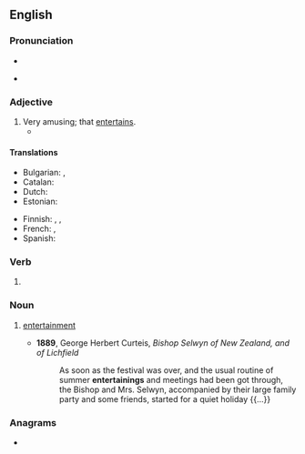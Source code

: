 ==English==

===Pronunciation===
* {{audio|en-us-entertaining.ogg|Audio (US)|lang=en}}

* {{rhymes|eɪnɪŋ|lang=en}}

===Adjective===
{{en-adj}}

# Very amusing; that [[entertain]]s.
#* {{quote-journal
|date=October 1, 2011
|author=Phil Dawkes
|title=Sunderland 2 - 2 West Brom
|work=BBC Sport
|url=http://news.bbc.co.uk/sport2/hi/football/eng_prem/15045630.stm
|page=
|passage=Sunderland came back from two goals down to earn a point from an '''entertaining''' encounter with West Brom.}}

====Translations====
{{trans-top|amusing}}
* Bulgarian: {{t+|bg|забавен|sc=Cyrl}}, {{t+|bg|занимателен|sc=Cyrl}}
* Catalan: {{t|ca|divertit}}
* Dutch: {{t+|nl|vermakelijk}}
* Estonian: {{t|et|meelelahutuslik}}
{{trans-mid}}
* Finnish: {{t+|fi|viihdyttävä}}, {{t+|fi|huvittava}}, {{t+|fi|hauska}}
* French: {{t+|fr|divertissant|m}}, {{t+|fr|distrayant}}
* Spanish: {{t+|es|divertido|m}}
{{trans-bottom}}

===Verb===
{{head|en|present participle}}

# {{present participle of|entertain|lang=en|nocat=1}}

===Noun===
{{en-noun}}

# {{lb|en|archaic}} [[entertainment]]
#* '''1889''', George Herbert Curteis, ''Bishop Selwyn of New Zealand, and of Lichfield''
#*: As soon as the festival was over, and the usual routine of summer '''entertainings''' and meetings had been got through, the Bishop and Mrs. Selwyn, accompanied by their large family party and some friends, started for a quiet holiday {{...}}

===Anagrams===
* {{anagrams|en|intenerating}}